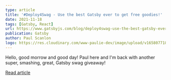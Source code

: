 ```yaml
---
type: article
title: '#Deploy4Swag - Use the best Gatsby ever to get free goodies!'
date: 2021-11-18
tags: [Gatsby, React]
url: https://www.gatsbyjs.com/blog/deploy4swag-use-the-best-gatsby-ever-to-get-free-goodies
publication: Gatsby
author: Paul Scanlon
logo: https://res.cloudinary.com/www-paulie-dev/image/upload/v1658077182/paulie.dev/Logos/gatsby-logo_dgbkjm.png
---
```


Hello, good morrow and good day! Paul here and I'm back with another super, smashing, great, Gatsby swag giveaway!

[Read article](https://www.gatsbyjs.com/blog/deploy4swag-use-the-best-gatsby-ever-to-get-free-goodies)
